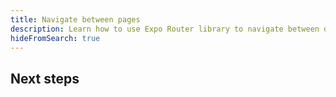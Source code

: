 ```yaml
---
title: Navigate between pages
description: Learn how to use Expo Router library to navigate between different pages.
hideFromSearch: true
---
```



## Next steps

<BoxLink
  title="Shared routes and layouts"
  Icon={BookOpen02Icon}
  description="Learn how to define shared routes or use arrays to use the same route multiple times with different layouts using Expo Router."
  href="/routing/shared-routes-and-layouts/"
/>
